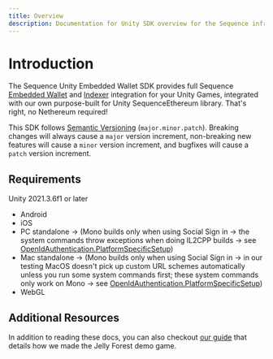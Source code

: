 ```yaml
---
title: Overview
description: Documentation for Unity SDK overview for the Sequence infrastructure stack for web3 gaming.
---
```


# Introduction

The Sequence Unity Embedded Wallet SDK provides full Sequence [Embedded Wallet](/sdk/headless-wallet) and [Indexer](/sdk/api/indexer) integration for your Unity Games, integrated with our own purpose-built for Unity SequenceEthereum library. That's right, no Nethereum required!

This SDK follows [Semantic Versioning](https://semver.org/) (`major.minor.patch`). Breaking changes will always cause a `major` version increment, non-breaking new features will cause a `minor` version increment, and bugfixes will cause a `patch` version increment.

## Requirements
Unity 2021.3.6f1 or later
- Android
- iOS
- PC standalone -> (Mono builds only when using Social Sign in -> the system commands throw exceptions when doing IL2CPP builds -> see [OpenIdAuthentication.PlatformSpecificSetup](https://github.com/0xsequence/sequence-unity/blob/master/Assets/Sequence/SequenceSDK/Authentication/OpenIdAuthenticator.cs#L231))
- Mac standalone -> (Mono builds only when using Social Sign in -> in our testing MacOS doesn't pick up custom URL schemes automatically unless you run some system commands first; these system commands only work on Mono -> see [OpenIdAuthentication.PlatformSpecificSetup](https://github.com/0xsequence/sequence-unity/blob/master/Assets/Sequence/SequenceSDK/Authentication/OpenIdAuthenticator.cs#L231))
- WebGL

## Additional Resources

In addition to reading these docs, you can also checkout [our guide](/guides/jelly-forest-unity-guide) that details how we made the Jelly Forest demo game.